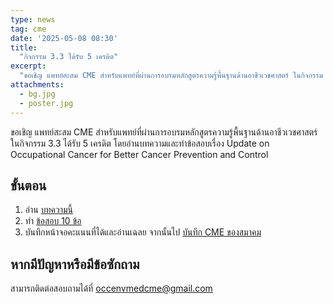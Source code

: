 ```yaml
---
type: news
tag: cme
date: '2025-05-08 08:30'
title: 
  "กิจกรรม 3.3 ได้รับ 5 เครดิต"
excerpt: 
  "ขอเชิญ แพทย์สะสม CME สำหรับแพทย์ที่ผ่านการอบรมหลักสูตรความรู้พื้นฐานด้านอาชีวเวชศาสตร์ ในกิจกรรม 3.3 ได้รับ 5 เครดิต"
attachments:
  - bg.jpg
  - poster.jpg
---
```

ขอเชิญ แพทย์สะสม CME สำหรับแพทย์ที่ผ่านการอบรมหลักสูตรความรู้พื้นฐานด้านอาชีวเวชศาสตร์ ในกิจกรรม 3.3 ได้รับ 5 เครดิต โดยอ่านบทความและทำข้อสอบเรื่อง Update on Occupational Cancer for Better Cancer Prevention and Control

## ขั้นตอน

1. อ่าน [บทความนี้](https://journal.waocp.org/article_91467_5d880b43134c24ee13c843b1703c810e.pdf)
2. ทำ [ข้อสอบ 10 ข้อ](https://docs.google.com/forms/d/e/1FAIpQLScPHUeZukBNy1dP-unnfPKN0YUYPokG0pCBs4JL_75kOQ8ECw/viewform)
3. บันทึกหน้าจอคะแนนที่ได้และอ่านเฉลย จากนั้นไป [บันทึก CME ของสมาคม](https://docs.google.com/forms/d/e/1FAIpQLSc6vJj3Ti8RAnkFYXAv0u6hoPGQZUROUwZ29WF8TahW3z8W4A/viewform)

## หากมีปัญหาหรือมีข้อซักถาม
สามารถติดต่อสอบถามได้ที่ [occenvmedcme@gmail.com](mailto:occenvmedcme@gmail.com)

<GatsbyImage image={props.pageContext.images[1].childImageSharp.gatsbyImageData} alt="tip" />